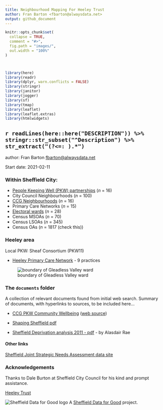 ```yaml
---
title: Neighbourhood Mapping For Heeley Trust
author: Fran Barton <fbarton@alwaysdata.net>
output: github_document
---
```


<!-- README.md is generated from README.Rmd. Please edit that file -->

```r
knitr::opts_chunk$set(
  collapse = TRUE,
  comment = "#>",
  fig.path = "images/",
  out.width = "100%"
)



library(here)
library(readr)
library(dplyr, warn.conflicts = FALSE)
library(stringr)
library(janitor)
library(jogger)
library(sf)
library(tmap)
library(leaflet)
library(leaflet.extras)
library(htmlwidgets)

```

## `r readLines(here::here("DESCRIPTION")) %>% stringr::str_subset("^Description") %>% str_extract("(?<=: ).*")`

author: Fran Barton <fbarton@alwaysdata.net>

Start date: 2021-02-11

<!-- Latest update: `r Sys.Date()` -->



<!-- badges: start -->
<!-- badges: end -->

### Within Sheffield City:

* [People Keeping Well (PKW) partnerships](https://sheffieldcc.maps.arcgis.com/apps/webappviewer/index.html?id=1099534e5862409c9f69989b744aa0ae) (*n* = 16)
* City Council Neighbourhoods (*n* = 100)
* [CCG Neighbourhoods](https://www.sheffieldccg.nhs.uk/our-projects/neighbourhoods.htm) (*n* = 16)
* Primary Care Networks (*n* = 15)
* [Electoral wards](https://www.sheffield.gov.uk/home/your-city-council/electoral-wards) (*n* = 28)
* Census MSOAs (*n* = 70)
* Census LSOAs (*n* = 345)
* Census OAs (*n* = 1817 (check this))


### Heeley area

Local PKW: Sheaf Consortium (PKW11)

* [Heeley Primary Care Network](https://openprescribing.net/pcn/U12376/) - 9 practices

![boundary of Gleadless Valley ward](images/gleadless-valley-ward.png)

### The `documents` folder

A collection of relevant documents found from initial web search.
Summary of documents, with hyperlinks to sources, to be included here...

* [CCG PKW Community Wellbeing](documents/sheffield-ccg-community-wellbeing-approach.pdf) ([web source](https://www.sheffieldccg.nhs.uk/our-projects/neighbourhoods.htm))

* [Shaping Sheffield pdf](https://www.sheffieldacp.org.uk/content/uploads/2020/02/Shaping-Sheffield-Main-Doc-Final.pdf)

* [Sheffield Deprivation analysis 2011 -  pdf](https://www.sheffield.ac.uk/polopoly_fs/1.165648!/file/ajr_sheffield_deprivation_nov_2011.pdf) - by Alasdair Rae

#### Other links

[Sheffield Joint Strategic Needs Assessment data site](https://arcg.is/1uP0OG)


### Acknowledgements

Thanks to Dale Burton at Sheffield City Council for his kind and prompt assistance.

[Heeley Trust](https://www.heeleytrust.org/)

![Sheffield Data for Good logo](images/sheff-d4g-logo.png) A [Sheffield Data for Good](https://www.meetup.com/Sheffield-Data-for-Good/) project.
